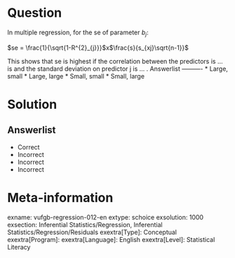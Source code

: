 Question
========

In multiple regression, for the se of parameter $b_{j}$:

$se = \frac{1}{\sqrt{1-R^{2}_{j}}}$x$\frac{s}{s_{xj}\sqrt{n-1}}$

This shows that se is highest if the correlation between the predictors is ... is and the standard deviation on predictor j is ... . 
Answerlist
----------
* Large, small
* Large, large
* Small, small
* Small, large

Solution
========

Answerlist
----------
* Correct
* Incorrect
* Incorrect
* Incorrect

Meta-information
================
exname: vufgb-regression-012-en
extype: schoice
exsolution: 1000
exsection: Inferential Statistics/Regression, Inferential Statistics/Regression/Residuals
exextra[Type]: Conceptual
exextra[Program]: 
exextra[Language]: English
exextra[Level]: Statistical Literacy
